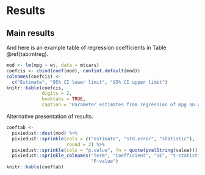 # Results

## Main results

And here is an example table of regression coefficients in Table \@ref(tab:mtreg).
```r
mod <- lm(mpg ~ wt, data = mtcars)
coefcis <- cbind(coef(mod), confint.default(mod))
colnames(coefcis) <-
  c("Estimate", "95% CI lower limit", "95% CI upper limit")
knitr::kable(coefcis,
             digits = 2,
             booktabs = TRUE,
             caption = "Parameter estimates from regression of mpg on weight.")
```

Alternative presentation of results.
```r
coeftab <-
  pixiedust::dust(mod) %>%
  pixiedust::sprinkle(cols = c("estimate", "std.error", "statistic"),
                      round = 2) %>%
  pixiedust::sprinkle(cols = "p.value", fn = quote(pvalString(value))) %>%
  pixiedust::sprinkle_colnames("Term", "Coefficient", "SE", "t-statistic",
                               "P-value")
knitr::kable(coeftab)
```
